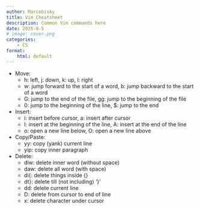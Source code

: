 ```yaml
---
author: Marcobisky
title: Vim Cheatsheet 
description: Common Vim commands here
date: 2025-8-5
# image: cover.png
categories:
    - CS
format: 
    html: default
---
```


- Move:
    - h: left, j: down, k: up, l: right
    - w: jump forward to the start of a word, b: jump backward to the start of a word
    - G: jump to the end of the file, gg: jump to the beginning of the file
    - 0: jump to the beginning of the line, $: jump to the end

- Insert:
    - i: insert before cursor, a: insert after cursor
    - I: insert at the beginning of the line, A: insert at the end of the line
    - o: open a new line below, O: open a new line above

- Copy/Paste:
    - yy: copy (yank) current line 
    - yip: copy inner paragraph


- Delete:
    - diw: delete inner word (without space)
    - daw: delete all word (with space)
    - di{: delete things inside {}
    - dt}: delete till (not including) '}'
    - dd: delete current line
    - D: delete from cursor to end of line
    - x: delete character under cursor